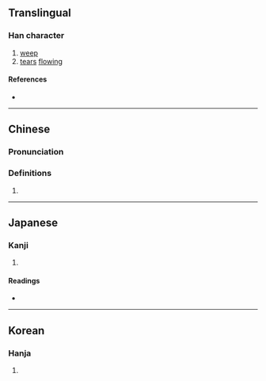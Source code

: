 {{character info/new}}
==Translingual==

===Han character===
{{Han char|rn=85|rad=水|as=12|sn=15|four=34127|canj=EDDB|ids=⿰氵⿱林月}}

# [[weep]]
# [[tear]]s [[flow]]ing

====References====
* {{Han ref|kx=0651.040|dkj=18293|dj=1061.140|hdz=31737.070|uh=6F78|ud=28536|bh=BCE8|bd=48360}}

----

==Chinese==
{{zh-forms}}

===Pronunciation===
{{zh-pron
|m=shān
|c=saan1
|mc=y
|oc=y
|ma=
|cat=v,n
}}

===Definitions===
{{zh-hanzi}}

# {{rfdef|lang=zh}}

----

==Japanese==

===Kanji===
{{ja-kanji|grade=|rs=水12}}

# {{defn|lang=ja|sort=水12}}

====Readings====
* {{ja-readings|on=[[さん]] (san)|kun=}}

----

==Korean==

===Hanja===
{{ko-hanja|hangeul=산|eumhun=|rv=san|mr=san|y=san}}

# {{defn|lang=ko|sort=水12}}